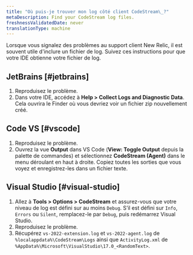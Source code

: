 ```yaml
---
title: "Où puis-je trouver mon log côté client CodeStream\_?"
metaDescription: Find your CodeStream log files.
freshnessValidatedDate: never
translationType: machine
---
```


Lorsque vous signalez des problèmes au support client New Relic, il est souvent utile d'inclure un fichier de log. Suivez ces instructions pour que votre IDE obtienne votre fichier de log.

## JetBrains [#jetbrains]

1. Reproduisez le problème.
2. Dans votre IDE, accédez à <DNT>**Help &gt; Collect Logs and Diagnostic Data**</DNT>. Cela ouvrira le Finder où vous devriez voir un fichier zip nouvellement créé.

## Code VS [#vscode]

1. Reproduisez le problème.
2. Ouvrez la vue <DNT>**Output**</DNT> dans VS Code (<DNT>**View: Toggle Output**</DNT> depuis la palette de commandes) et sélectionnez <DNT>**CodeStream (Agent)**</DNT> dans le menu déroulant en haut à droite. Copiez toutes les sorties que vous voyez et enregistrez-les dans un fichier texte.

## Visual Studio [#visual-studio]

1. Allez à <DNT>**Tools &gt; Options &gt; CodeStream**</DNT> et assurez-vous que votre niveau de log est défini sur au moins `Debug`. S’il est défini sur `Info`, `Errors` ou `Silent`, remplacez-le par `Debug`, puis redémarrez Visual Studio.
2. Reproduisez le problème.
3. Récupérez `vs-2022-extension.log` et `vs-2022-agent.log` de `%localappdata%\CodeStream\Logs` ainsi que `ActivityLog.xml` de `%AppData%\Microsoft\VisualStudio\17.0_<RandomText>`.